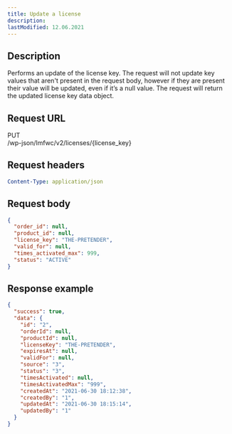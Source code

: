 ```yaml
---
title: Update a license
description:
lastModified: 12.06.2021
---
```


## Description

Performs an update of the license key. The request will not update key values
that aren't present in the request body, however if they are present their
value will be updated, even if it’s a null value. The request will return the
updated license key data object.

## Request URL

<div className={"doc-request-example"} style={{ marginBottom: '1em' }}>
  <div className={"method put"}>PUT</div>
  <div className={"url"}>/wp-json/lmfwc/v2/licenses/<span className={"variable"}>&#123;license_key&#125;</span></div>
</div>

## Request headers

```yaml
Content-Type: application/json
```

## Request body

```json
{
  "order_id": null,
  "product_id": null,
  "license_key": "THE-PRETENDER",
  "valid_for": null,
  "times_activated_max": 999,
  "status": "ACTIVE"
}
```

## Response example

```json
{
  "success": true,
  "data": {
    "id": "2",
    "orderId": null,
    "productId": null,
    "licenseKey": "THE-PRETENDER",
    "expiresAt": null,
    "validFor": null,
    "source": "3",
    "status": "3",
    "timesActivated": null,
    "timesActivatedMax": "999",
    "createdAt": "2021-06-30 18:12:38",
    "createdBy": "1",
    "updatedAt": "2021-06-30 18:15:14",
    "updatedBy": "1"
  }
}
```
